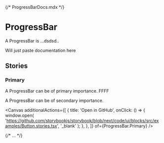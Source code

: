 {/* ProgressBarDocs.mdx */}


<Meta of={ProgressBar} />

# ProgressBar

A ProgressBar is ...dsdsd..


Will just paste documentation here

<Primary />

<Controls />

## Stories

### Primary

A ProgressBar can be of primary importance. FFFF

<Story of={ProgressBar.Primary} />

A ProgressBar can be of secondary importance.

<Canvas
  additionalActions={[
    {
      title: 'Open in GitHub',
      onClick: () => {
        window.open(
          'https://github.com/storybookjs/storybook/blob/next/code/ui/blocks/src/examples/Button.stories.tsx',
          '_blank'
        );
      },
    },
  ]}
  of={ProgressBar.Primary}
/>


{/* ... */}